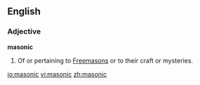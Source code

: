 ==English==

===Adjective===
'''masonic'''

#Of or pertaining to [[Freemason]]s or to their craft or mysteries.

[[io:masonic]]
[[vi:masonic]]
[[zh:masonic]]
